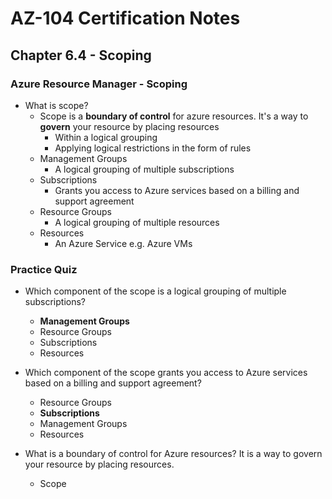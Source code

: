 # AZ-104 Certification Notes
## Chapter 6.4 - Scoping

### Azure Resource Manager - Scoping
* What is scope?
	* Scope is a **boundary of control** for azure resources. It's a way to **govern** your resource by placing resources
		* Within a logical grouping
		* Applying logical restrictions in the form of rules
	* Management Groups
		* A logical grouping of multiple subscriptions
	* Subscriptions
		* Grants you access to Azure services based on a billing and support agreement
	* Resource Groups
		* A logical grouping of multiple resources
	* Resources
		* An Azure Service e.g. Azure VMs

### Practice Quiz
* Which component of the scope is a logical grouping of multiple subscriptions?
	* **Management Groups**
	* Resource Groups
	* Subscriptions
	* Resources
* Which component of the scope grants you access to Azure services based on a billing and support agreement?
	* Resource Groups
	* **Subscriptions**
	* Management Groups
	* Resources

* What is a boundary of control for Azure resources? It is a way to govern your resource by placing resources.
	* Scope